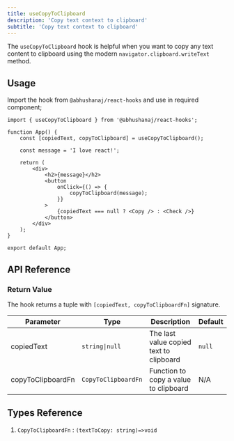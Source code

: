 ```yaml
---
title: useCopyToClipboard
description: 'Copy text context to clipboard'
subtitle: 'Copy text context to clipboard'
---
```



The `useCopyToClipboard` hook is helpful when you want to copy any text content to clipboard using the modern `navigator.clipboard.writeText` method.

<DemoWrapper title="useCopyToClipboard">
	<Example client:load />
</DemoWrapper>

## Usage

Import the hook from `@abhushanaj/react-hooks` and use in required component;

```tsx title="./src/App.tsx" ins={1,4}
import { useCopyToClipboard } from '@abhushanaj/react-hooks';

function App() {
	const [copiedText, copyToClipboard] = useCopyToClipboard();

	const message = 'I love react!';

	return (
		<div>
			<h2>{message}</h2>
			<button
				onClick={() => {
					copyToClipboard(message);
				}}
			>
				{copiedText === null ? <Copy /> : <Check />}
			</button>
		</div>
	);
}

export default App;
```

## API Reference

### Return Value

The hook returns a tuple with `[copiedText, copyToClipboardFn]` signature.

| Parameter         | Type                | Description                             | Default |
| ----------------- | ------------------- | --------------------------------------- | ------- |
| copiedText        | `string\|null`      | The last value copied text to clipboard | `null`  |
| copyToClipboardFn | `CopyToClipboardFn` | Function to copy a value to clipboard   | N/A     |

## Types Reference

1. `CopyToClipboardFn` : `(textToCopy: string)=>void`
